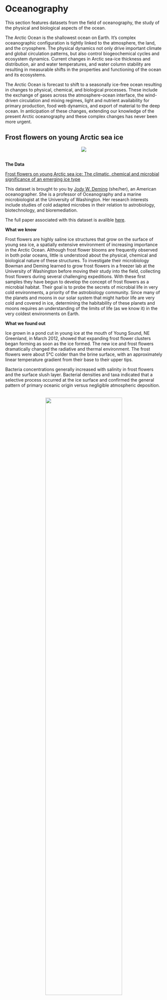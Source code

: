 # **Oceanography** {-#ocean} 

This section features datasets from the field of oceanography, the study of the physical and biological aspects of the ocean. 

The Arctic Ocean is the shallowest ocean on Earth. It's complex oceanographic configuration is tightly linked to the atmosphere, the land, and the cryosphere. The physical dynamics not only drive important climate and global circulation patterns, but also control biogeochemical cycles and ecosystem dynamics. Current changes in Arctic sea-ice thickness and distribution, air and water temperatures, and water column stability are resulting in measurable shifts in the properties and functioning of the ocean and its ecosystems. 

The Arctic Ocean is forecast to shift to a seasonally ice-free ocean resulting in changes to physical, chemical, and biological processes. These include the exchange of gases across the atmosphere-ocean interface, the wind-driven circulation and mixing regimes, light and nutrient availability for primary production, food web dynamics, and export of material to the deep ocean. In anticipation of these changes, extending our knowledge of the present Arctic oceanography and these complex changes has never been more urgent. 

## Frost flowers on young Arctic sea ice {-#section}

<center>
![](images/frostflowers.jpg)
</center>
<br>
<p>
**The Data**

[Frost flowers on young Arctic sea ice: The climatic, chemical and microbial significance of an emerging ice type](https://arcticdata.io/catalog/view/doi%3A10.18739%2FA2N036)

This dataset is brought to you by [ Jody W. Deming](https://www.ocean.washington.edu/story/Jody_Deming_Ecosystem) (she/her), an American oceanographer. She is a professor of Oceanography and a marine microbiologist at the University of Washington. Her research interests include studies of cold adapted microbes in their relation to astrobiology, biotechnology, and bioremediation.

The full paper associated with this dataset is avalible [here](https://agupubs.onlinelibrary.wiley.com/doi/full/10.1002/2014JD021736).

**What we know**

Frost flowers are highly saline ice structures that grow on the surface of young sea ice, a spatially extensive environment of increasing importance in the Arctic Ocean. Although frost flower blooms are frequently observed in both polar oceans, little is understood about the physical, chemical and biological nature of these structures. To investigate their microbiology Bowman and Deming learned to grow frost flowers in a freezer lab at the University of Washington before moving their study into the field, collecting frost flowers during several challenging expeditions. With these first samples they have begun to develop the concept of frost flowers as a microbial habitat. Their goal is to probe the secrets of microbial life in very cold environments, a priority of the astrobiology community. Since many of the planets and moons in our solar system that might harbor life are very cold and covered in ice, determining the habitability of these planets and moons requires an understanding of the limits of life (as we know it) in the very coldest environments on Earth.

**What we found out**

Ice grown in a pond cut in young ice at the mouth of Young Sound, NE Greenland, in March 2012, showed that expanding frost flower clusters began forming as soon as the ice formed. The new ice and frost flowers dramatically changed the radiative and thermal environment. The frost flowers were about 5°C colder than the brine surface, with an approximately linear temperature gradient from their base to their upper tips. 

Bacteria concentrations generally increased with salinity in frost flowers and the surface slush layer. Bacterial densities and taxa indicated that a selective process occurred at the ice surface and confirmed the general pattern of primary oceanic origin versus negligible atmospheric deposition.
</p>
<center>
<br>
![](images/flowersdata.jpg){width="70%"}
</center>
<br>
<p>
*Daneborg field station at the NE Greenland coast showing (a) the location of the Young Sound fjord and (b) the newly formed ice in the polynya at the mouth of the fjord where (c) the frost flower pond was constructed.*
